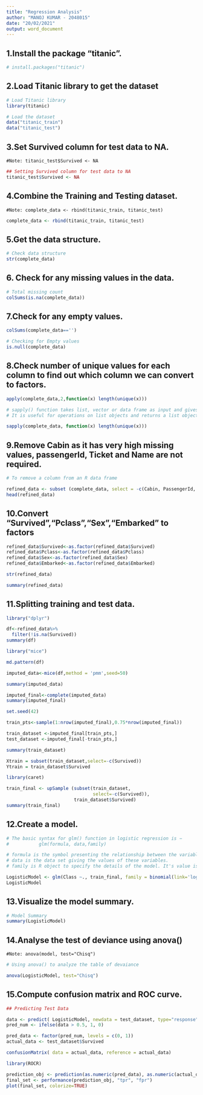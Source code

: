 ```yaml
---
title: "Regression Analysis"
author: "MANOJ KUMAR - 2048015"
date: "20/02/2021"
output: word_document
---
```



## 1.Install the package “titanic”.
```r
# install.packages("titanic")
```

## 2.Load Titanic library to get the dataset
```r
# Load Titanic library
library(titanic)
```

```r
# Load the dataset
data("titanic_train")
data("titanic_test")
```

## 3.Set Survived column for test data to NA.
    #Note: titanic_test$Survived <- NA
```r
## Setting Survived column for test data to NA
titanic_test$Survived <- NA
```

## 4.Combine the  Training and Testing dataset.
    #Note: complete_data <- rbind(titanic_train, titanic_test)
```r
complete_data <- rbind(titanic_train, titanic_test)
```

## 5.Get the data structure.
```r
# Check data structure
str(complete_data)
```

## 6. Check for any missing values in the data.
```r
# Total missing count
colSums(is.na(complete_data))
```

## 7.Check for any empty values.
```r
colSums(complete_data=='')
```

```r
# Checking for Empty values
is.null(complete_data)
```

## 8.Check number of unique values for each column to find out which column we can convert to factors.
```r
apply(complete_data,2,function(x) length(unique(x)))
```

```r
# sapply() function takes list, vector or data frame as input and gives output in vector or matrix. 
# It is useful for operations on list objects and returns a list object of same length of original set.

sapply(complete_data, function(x) length(unique(x)))

```

## 9.Remove Cabin as it has very high missing values, passengerId, Ticket and Name are not required.
```r
# To remove a column from an R data frame

refined_data <- subset (complete_data, select = -c(Cabin, PassengerId, Ticket, Name))
head(refined_data)
```

## 10.Convert "Survived","Pclass","Sex","Embarked" to factors
```r
refined_data$Survived<-as.factor(refined_data$Survived)
refined_data$Pclass<-as.factor(refined_data$Pclass)
refined_data$Sex<-as.factor(refined_data$Sex)
refined_data$Embarked<-as.factor(refined_data$Embarked)
```

```r
str(refined_data)
```
```r
summary(refined_data)
```


## 11.Splitting training and test data.
```r
library("dplyr")
```

```r
df<-refined_data%>%
  filter(!is.na(Survived))
summary(df)
```

```r
library("mice")
```

```r
md.pattern(df)
```

```r
imputed_data<-mice(df,method = 'pmm',seed=50)
```
```r
summary(imputed_data)
```
```r
imputed_final<-complete(imputed_data)
summary(imputed_final)
```
```r
set.seed(42)

train_pts<-sample(1:nrow(imputed_final),0.75*nrow(imputed_final))

train_dataset <-imputed_final[train_pts,]
test_dataset <-imputed_final[-train_pts,]
```

```r
summary(train_dataset)
```

```r
Xtrain = subset(train_dataset,select=-c(Survived))
Ytrain = train_dataset$Survived
```
```r
library(caret)
```
```r
train_final <- upSample (subset(train_dataset,
                                select=-c(Survived)),
                         train_dataset$Survived)
summary(train_final)
```

## 12.Create a model.
```r
# The basic syntax for glm() function in logistic regression is −
#           glm(formula, data,family)

# formula is the symbol presenting the relationship between the variables.
# data is the data set giving the values of these variables.
# family is R object to specify the details of the model. It's value is binomial for logistic regression.

LogisticModel <- glm(Class ~., train_final, family = binomial(link='logit'))
LogisticModel
```

## 13.Visualize the model summary.
```r
# Model Summary
summary(LogisticModel)
```

## 14.Analyse the test of deviance using anova()
    #Note: anova(model, test="Chisq")
```r
# Using anova() to analyze the table of devaiance

anova(LogisticModel, test="Chisq")
```

## 15.Compute confusion matrix and ROC curve.
```r
## Predicting Test Data

data <- predict( LogisticModel, newdata = test_dataset, type="response")
pred_num <- ifelse(data > 0.5, 1, 0)

pred_data <- factor(pred_num, levels = c(0, 1))
actual_data <- test_dataset$Survived

confusionMatrix( data = actual_data, reference = actual_data)
```

```r
library(ROCR)
```

```r
prediction_obj <- prediction(as.numeric(pred_data), as.numeric(actual_data))
final_set <- performance(prediction_obj, "tpr", "fpr")
plot(final_set, colorize=TRUE)
```

